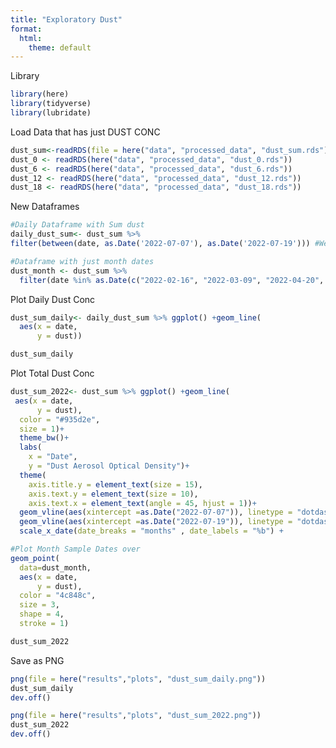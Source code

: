 ```yaml
---
title: "Exploratory Dust"
format:
  html:
    theme: default
---
```

Library
```r
library(here)
library(tidyverse)
library(lubridate)
```

Load Data that has just DUST CONC
```r
dust_sum<-readRDS(file = here("data", "processed_data", "dust_sum.rds")) #Dataframe with copies_mL and dust concentration for 2022
dust_0 <- readRDS(here("data", "processed_data", "dust_0.rds"))
dust_6 <- readRDS(here("data", "processed_data", "dust_6.rds"))
dust_12 <- readRDS(here("data", "processed_data", "dust_12.rds"))
dust_18 <- readRDS(here("data", "processed_data", "dust_18.rds"))

```

New Dataframes
```r
#Daily Dataframe with Sum dust
daily_dust_sum<- dust_sum %>%
filter(between(date, as.Date('2022-07-07'), as.Date('2022-07-19'))) #We do not have copies_mL for 2022-07-10

#Dataframe with just month dates
dust_month <- dust_sum %>%
  filter(date %in% as.Date(c("2022-02-16", "2022-03-09", "2022-04-20", "2022-05-11", "2022-06-14", "2022-07-07", "2022-08-09", "2022-09-13", "2022-10-18", "2022-11-15", "2022-12-13")))
```


Plot Daily Dust Conc
```r
dust_sum_daily<- daily_dust_sum %>% ggplot() +geom_line(
  aes(x = date,
      y = dust))

dust_sum_daily
```

Plot Total Dust Conc
```r
dust_sum_2022<- dust_sum %>% ggplot() +geom_line(
 aes(x = date,
      y = dust),
  color = "#935d2e",
  size = 1)+
  theme_bw()+
  labs(
    x = "Date",
    y = "Dust Aerosol Optical Density")+
  theme(
    axis.title.y = element_text(size = 15),
    axis.text.y = element_text(size = 10),
    axis.text.x = element_text(angle = 45, hjust = 1))+
  geom_vline(aes(xintercept =as.Date("2022-07-07")), linetype = "dotdash", color = "4c848c")+
  geom_vline(aes(xintercept =as.Date("2022-07-19")), linetype = "dotdash", color = "4c848c")+
  scale_x_date(date_breaks = "months" , date_labels = "%b") +

#Plot Month Sample Dates over
geom_point(
  data=dust_month,
  aes(x = date,
      y = dust),
  color = "4c848c",
  size = 3,
  shape = 4,
  stroke = 1)

dust_sum_2022
```

Save as PNG
```r
png(file = here("results","plots", "dust_sum_daily.png"))
dust_sum_daily
dev.off()

png(file = here("results","plots", "dust_sum_2022.png"))
dust_sum_2022
dev.off()
```


